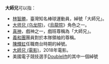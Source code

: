 '''大師兄'''可以指：
* [[林智勝|林智勝]]，臺灣知名棒球運動員，綽號「大師兄」。
* [[大师兄_(乌龙院)|大师兄 (乌龙院)]]，《[[烏龍院|烏龍院]]》角色之一。
* [[喜神|喜神]]，戲神之一，戲班尊稱為「大師兄」。
* [[義和團|義和團]]團員對於本隊領袖的尊稱。
* [[陳輝虹|陳輝虹]]任職商台時期的綽號。
* [[大師兄_(電影)|大師兄 (電影)]]，2018年電影。
* 美國電子競技選手[[Doublelift|Doublelift]]的其中一個綽號
{{消歧義|Cat=三字消歧義}}